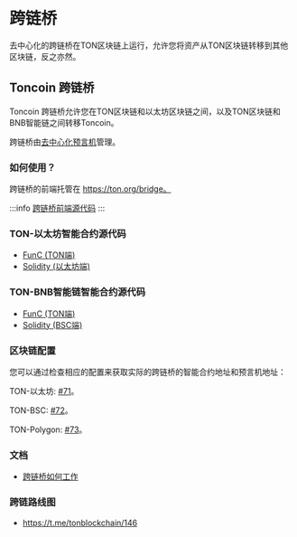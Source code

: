 # 跨链桥

去中心化的跨链桥在TON区块链上运行，允许您将资产从TON区块链转移到其他区块链，反之亦然。

## Toncoin 跨链桥

Toncoin 跨链桥允许您在TON区块链和以太坊区块链之间，以及TON区块链和BNB智能链之间转移Toncoin。

跨链桥由[去中心化预言机](/participate/crosschain/bridge-addresses)管理。

### 如何使用？

跨链桥的前端托管在 https://ton.org/bridge。

:::info
[跨链桥前端源代码](https://github.com/ton-blockchain/bridge)
:::

### TON-以太坊智能合约源代码

- [FunC (TON端)](https://github.com/ton-blockchain/bridge-func)
- [Solidity (以太坊端)](https://github.com/ton-blockchain/bridge-solidity/tree/eth_mainnet)

### TON-BNB智能链智能合约源代码

- [FunC (TON端)](https://github.com/ton-blockchain/bridge-func/tree/bsc)
- [Solidity (BSC端)](https://github.com/ton-blockchain/bridge-solidity/tree/bsc_mainnet)

### 区块链配置

您可以通过检查相应的配置来获取实际的跨链桥的智能合约地址和预言机地址：

TON-以太坊: [#71](https://github.com/ton-blockchain/ton/blob/35d17249e6b54d67a5781ebf26e4ee98e56c1e50/crypto/block/block.tlb#L738)。

TON-BSC: [#72](https://github.com/ton-blockchain/ton/blob/35d17249e6b54d67a5781ebf26e4ee98e56c1e50/crypto/block/block.tlb#L739)。

TON-Polygon: [#73](https://github.com/ton-blockchain/ton/blob/35d17249e6b54d67a5781ebf26e4ee98e56c1e50/crypto/block/block.tlb#L740)。

### 文档

- [跨链桥如何工作](https://github.com/ton-blockchain/TIPs/issues/24)

### 跨链路线图

- https://t.me/tonblockchain/146
